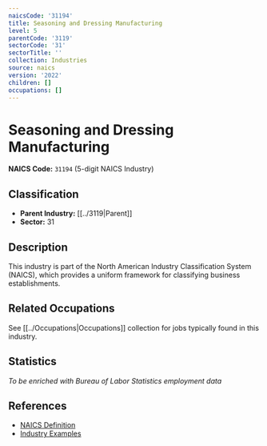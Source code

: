 ```yaml
---
naicsCode: '31194'
title: Seasoning and Dressing Manufacturing
level: 5
parentCode: '3119'
sectorCode: '31'
sectorTitle: ''
collection: Industries
source: naics
version: '2022'
children: []
occupations: []
---
```

# Seasoning and Dressing Manufacturing

**NAICS Code:** `31194` (5-digit NAICS Industry)

## Classification

- **Parent Industry:** [[../3119|Parent]]
- **Sector:** 31

## Description

This industry is part of the North American Industry Classification System (NAICS), which provides a uniform framework for classifying business establishments.

## Related Occupations

See [[../Occupations|Occupations]] collection for jobs typically found in this industry.

## Statistics

*To be enriched with Bureau of Labor Statistics employment data*

## References

- [NAICS Definition](https://www.census.gov/naics/)
- [Industry Examples](https://www.census.gov/naics/2022NAICS/)
